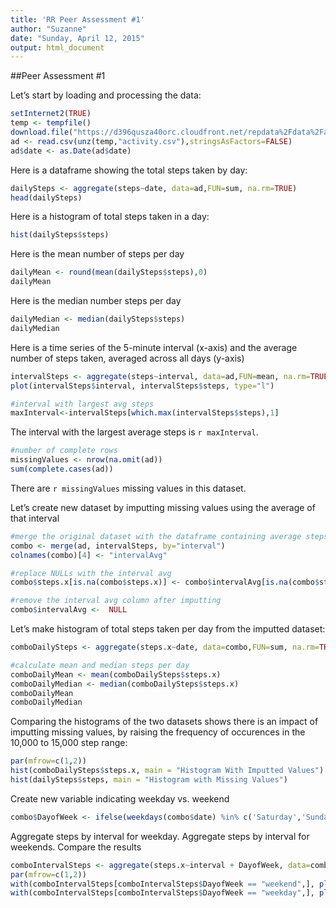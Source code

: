 ```yaml
---
title: 'RR Peer Assessment #1'
author: "Suzanne"
date: "Sunday, April 12, 2015"
output: html_document
---
```

##Peer Assessment #1

Let's start by loading and processing the data:
```r
setInternet2(TRUE)
temp <- tempfile()
download.file("https://d396qusza40orc.cloudfront.net/repdata%2Fdata%2Factivity.zip", temp, mode="wb")
ad <- read.csv(unz(temp,"activity.csv"),stringsAsFactors=FALSE)
ad$date <- as.Date(ad$date)
```

Here is a dataframe showing the total steps taken by day:
```r
dailySteps <- aggregate(steps~date, data=ad,FUN=sum, na.rm=TRUE)
head(dailySteps)
```

Here is a histogram of total steps taken in a day:
```r
hist(dailySteps$steps)
```

Here is the mean number of steps per day
```r
dailyMean <- round(mean(dailySteps$steps),0)
dailyMean
```
Here is the median number steps per day
```r
dailyMedian <- median(dailySteps$steps)
dailyMedian
```


Here is a time series of the 5-minute interval (x-axis) and the average number of steps taken, averaged across all days (y-axis)
```r
intervalSteps <- aggregate(steps~interval, data=ad,FUN=mean, na.rm=TRUE)
plot(intervalSteps$interval, intervalSteps$steps, type="l")
```

```r
#interval with largest avg steps
maxInterval<-intervalSteps[which.max(intervalSteps$steps),1]
```

The interval with the largest average steps is `r maxInterval`.

```r
#number of complete rows
missingValues <- nrow(na.omit(ad))
sum(complete.cases(ad))
```

There are `r missingValues` missing values in this dataset.

Let's create new dataset by imputting missing values using the average of that interval
```r
#merge the original dataset with the dataframe containing average steps per interval
combo <- merge(ad, intervalSteps, by="interval")
colnames(combo)[4] <- "intervalAvg"

#replace NULLs with the interval avg
combo$steps.x[is.na(combo$steps.x)] <- combo$intervalAvg[is.na(combo$steps.x)]

#remove the interval avg column after imputting
combo$intervalAvg <-  NULL
```

Let's make histogram of total steps taken per day from the imputted dataset:
```r
comboDailySteps <- aggregate(steps.x~date, data=combo,FUN=sum, na.rm=TRUE)

#calculate mean and median steps per day
comboDailyMean <- mean(comboDailySteps$steps.x)
comboDailyMedian <- median(comboDailySteps$steps.x)
comboDailyMean
comboDailyMedian
```

Comparing the histograms of the two datasets shows there is an impact of imputting missing values, by raising the frequency of occurences in the 10,000 to 15,000 step range:
```r
par(mfrow=c(1,2))
hist(comboDailySteps$steps.x, main = "Histogram With Imputted Values")
hist(dailySteps$steps, main = "Histogram with Missing Values")
```


Create new variable indicating weekday vs. weekend
```r
combo$DayofWeek <- ifelse(weekdays(combo$date) %in% c('Saturday','Sunday'), "weekend", "weekday")
```



Aggregate steps by interval for weekday. Aggregate steps by interval for weekends. Compare the results
```r
comboIntervalSteps <- aggregate(steps.x~interval + DayofWeek, data=combo,FUN=sum, na.rm=TRUE)
par(mfrow=c(1,2))
with(comboIntervalSteps[comboIntervalSteps$DayofWeek == "weekend",], plot(interval,steps.x, type="l", main=" Weekend Intervals"))
with(comboIntervalSteps[comboIntervalSteps$DayofWeek == "weekday",], plot(interval,steps.x, type="l", main = "Weekday Interval"))
```

